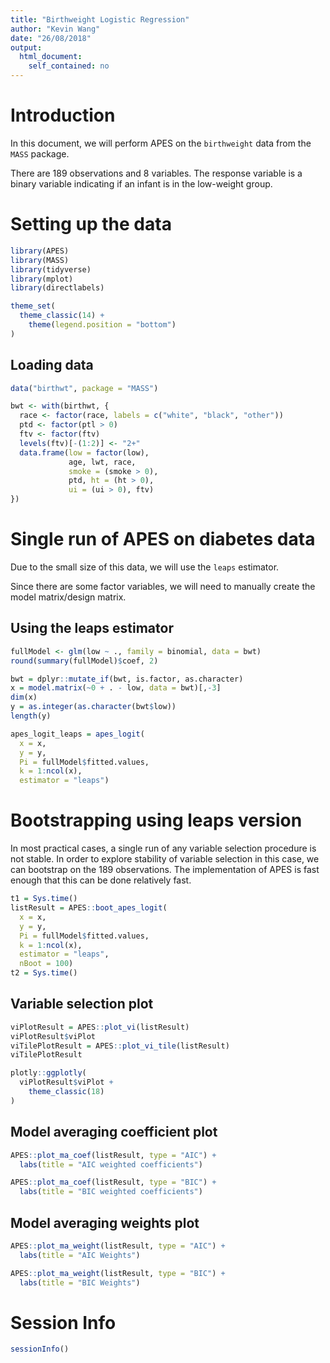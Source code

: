 ```yaml
---
title: "Birthweight Logistic Regression"
author: "Kevin Wang"
date: "26/08/2018"
output:
  html_document:
    self_contained: no
---
```


# Introduction 

In this document, we will perform APES on the `birthweight` data from the `MASS` package. 

There are 189 observations and 8 variables. 
The response variable is a binary variable indicating if an infant is in the low-weight group. 


# Setting up the data

```r
library(APES)
library(MASS)
library(tidyverse)
library(mplot)
library(directlabels)

theme_set(
  theme_classic(14) +
    theme(legend.position = "bottom")
)
```

## Loading data
```r
data("birthwt", package = "MASS")

bwt <- with(birthwt, {
  race <- factor(race, labels = c("white", "black", "other"))
  ptd <- factor(ptl > 0)
  ftv <- factor(ftv)
  levels(ftv)[-(1:2)] <- "2+"
  data.frame(low = factor(low), 
             age, lwt, race, 
             smoke = (smoke > 0), 
             ptd, ht = (ht > 0), 
             ui = (ui > 0), ftv)
})
```


# Single run of APES on diabetes data

Due to the small size of this data, we will use the `leaps` estimator. 

Since there are some factor variables, we will need to manually create the model matrix/design matrix. 

## Using the leaps estimator 

```r
fullModel <- glm(low ~ ., family = binomial, data = bwt)
round(summary(fullModel)$coef, 2)

bwt = dplyr::mutate_if(bwt, is.factor, as.character)
x = model.matrix(~0 + . - low, data = bwt)[,-3]
dim(x)
y = as.integer(as.character(bwt$low))
length(y)
```



```r
apes_logit_leaps = apes_logit(
  x = x,
  y = y,
  Pi = fullModel$fitted.values,
  k = 1:ncol(x), 
  estimator = "leaps")
```



<!-- # Running Lasso on diabetes data -->
<!-- ```{r} -->
<!-- lasso_logit = glmnet::cv.glmnet(x = x, -->
<!--                                 y = y) -->
<!-- lasso_logit_coef = coef(lasso_logit, s = "lambda.min") -->
<!-- rownames(lasso_logit_coef)[as.matrix(lasso_logit_coef != 0)] -->
<!-- ``` -->


<!-- # Running time  -->

<!-- ```{r} -->
<!-- apes_logit_leaps$apesTimeDiff -->
<!-- apes_logit_mio$apesTimeDiff -->
<!-- ``` -->



# Bootstrapping using leaps version 

In most practical cases, a single run of any variable selection procedure is not stable. In order to explore stability of variable selection in this case, we can bootstrap on the 189 observations. The implementation of APES is fast enough that this can be done relatively fast.

```r
t1 = Sys.time()
listResult = APES::boot_apes_logit(
  x = x,
  y = y,
  Pi = fullModel$fitted.values,
  k = 1:ncol(x), 
  estimator = "leaps",
  nBoot = 100)
t2 = Sys.time()
```





## Variable selection plot 

```r
viPlotResult = APES::plot_vi(listResult)
viPlotResult$viPlot
viTilePlotResult = APES::plot_vi_tile(listResult)
viTilePlotResult
```


```r
plotly::ggplotly(
  viPlotResult$viPlot + 
    theme_classic(18) 
)
```


## Model averaging coefficient plot
```r
APES::plot_ma_coef(listResult, type = "AIC") + 
  labs(title = "AIC weighted coefficients")

APES::plot_ma_coef(listResult, type = "BIC") +
  labs(title = "BIC weighted coefficients")
```


## Model averaging weights plot
```r
APES::plot_ma_weight(listResult, type = "AIC") + 
  labs(title = "AIC Weights")

APES::plot_ma_weight(listResult, type = "BIC") + 
  labs(title = "BIC Weights")
```



# Session Info
```r
sessionInfo()
```

